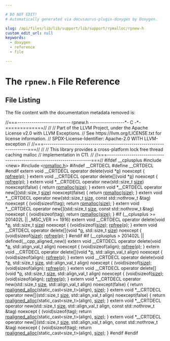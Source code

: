 ```yaml
---

# DO NOT EDIT!
# Automatically generated via docusaurus-plugin-doxygen by Doxygen.

slug: /api/files/lib/lib/support/lib/support/rpmalloc/rpnew-h
custom_edit_url: null
keywords:
  - doxygen
  - reference
  - file

---
```





# The `rpnew.h` File Reference

<DoxygenPage pluginConfig={pluginConfig}>




## File Listing

The file content with the documentation metadata removed is:

<ProgramListing>

<Link id="l00001" /><CodeLine lineNumber="1"><Highlight kind="comment">//===-------------------------- rpnew.h -----------------&#42;- C -&#42;-=============//</Highlight><Highlight kind="normal"></Highlight></CodeLine>
<Link id="l00002" /><CodeLine lineNumber="2"><Highlight kind="normal"></Highlight><Highlight kind="comment">//</Highlight><Highlight kind="normal"></Highlight></CodeLine>
<Link id="l00003" /><CodeLine lineNumber="3"><Highlight kind="normal"></Highlight><Highlight kind="comment">// Part of the LLVM Project, under the Apache License v2.0 with LLVM Exceptions.</Highlight><Highlight kind="normal"></Highlight></CodeLine>
<Link id="l00004" /><CodeLine lineNumber="4"><Highlight kind="normal"></Highlight><Highlight kind="comment">// See https://llvm.org/LICENSE.txt for license information.</Highlight><Highlight kind="normal"></Highlight></CodeLine>
<Link id="l00005" /><CodeLine lineNumber="5"><Highlight kind="normal"></Highlight><Highlight kind="comment">// SPDX-License-Identifier: Apache-2.0 WITH LLVM-exception</Highlight><Highlight kind="normal"></Highlight></CodeLine>
<Link id="l00006" /><CodeLine lineNumber="6"><Highlight kind="normal"></Highlight><Highlight kind="comment">//</Highlight><Highlight kind="normal"></Highlight></CodeLine>
<Link id="l00007" /><CodeLine lineNumber="7"><Highlight kind="normal"></Highlight><Highlight kind="comment">//===----------------------------------------------------------------------===//</Highlight><Highlight kind="normal"></Highlight></CodeLine>
<Link id="l00008" /><CodeLine lineNumber="8"><Highlight kind="normal"></Highlight><Highlight kind="comment">//</Highlight><Highlight kind="normal"></Highlight></CodeLine>
<Link id="l00009" /><CodeLine lineNumber="9"><Highlight kind="normal"></Highlight><Highlight kind="comment">// This library provides a cross-platform lock free thread caching malloc</Highlight><Highlight kind="normal"></Highlight></CodeLine>
<Link id="l00010" /><CodeLine lineNumber="10"><Highlight kind="normal"></Highlight><Highlight kind="comment">// implementation in C11.</Highlight><Highlight kind="normal"></Highlight></CodeLine>
<Link id="l00011" /><CodeLine lineNumber="11"><Highlight kind="normal"></Highlight><Highlight kind="comment">//</Highlight><Highlight kind="normal"></Highlight></CodeLine>
<Link id="l00012" /><CodeLine lineNumber="12"><Highlight kind="normal"></Highlight><Highlight kind="comment">//===----------------------------------------------------------------------===//</Highlight><Highlight kind="normal"></Highlight></CodeLine>
<Link id="l00013" /><CodeLine lineNumber="13"><Highlight kind="normal"></Highlight></CodeLine>
<Link id="l00014" /><CodeLine lineNumber="14"><Highlight kind="normal"></Highlight><Highlight kind="preprocessor">#ifdef &#95;&#95;cplusplus</Highlight><Highlight kind="normal"></Highlight></CodeLine>
<Link id="l00015" /><CodeLine lineNumber="15"><Highlight kind="normal"></Highlight></CodeLine>
<Link id="l00016" /><CodeLine lineNumber="16"><Highlight kind="normal"></Highlight><Highlight kind="preprocessor">#include &lt;new&gt;</Highlight><Highlight kind="normal"></Highlight></CodeLine>
<Link id="l00017" /><CodeLine lineNumber="17"><Highlight kind="normal"></Highlight><Highlight kind="preprocessor">#include &lt;<a href="/docs/api/files/lib/lib/support/lib/support/rpmalloc/rpmalloc-h">rpmalloc.h</a>&gt;</Highlight><Highlight kind="normal"></Highlight></CodeLine>
<Link id="l00018" /><CodeLine lineNumber="18"><Highlight kind="normal"></Highlight></CodeLine>
<Link id="l00019" /><CodeLine lineNumber="19"><Highlight kind="normal"></Highlight><Highlight kind="preprocessor">#ifndef &#95;&#95;CRTDECL</Highlight><Highlight kind="normal"></Highlight></CodeLine>
<Link id="l00020" /><CodeLine lineNumber="20"><Highlight kind="normal"></Highlight><Highlight kind="preprocessor">#define &#95;&#95;CRTDECL</Highlight><Highlight kind="normal"></Highlight></CodeLine>
<Link id="l00021" /><CodeLine lineNumber="21"><Highlight kind="normal"></Highlight><Highlight kind="preprocessor">#endif</Highlight><Highlight kind="normal"></Highlight></CodeLine>
<Link id="l00022" /><CodeLine lineNumber="22"><Highlight kind="normal"></Highlight></CodeLine>
<Link id="l00023" /><CodeLine lineNumber="23"><Highlight kind="normal"></Highlight><Highlight kind="keyword">extern</Highlight><Highlight kind="normal"> </Highlight><Highlight kind="keywordtype">void</Highlight><Highlight kind="normal"> &#95;&#95;CRTDECL </Highlight><Highlight kind="keyword">operator</Highlight><Highlight kind="normal"> </Highlight><Highlight kind="keyword">delete</Highlight><Highlight kind="normal">(</Highlight><Highlight kind="keywordtype">void</Highlight><Highlight kind="normal"> &#42;<a href="/docs/api/namespaces/llvm/m68k/#ab3a288f2953d8eca3e363959fc2cf38ea83878c91171338902e0fe0fb97a8c47a">p</a>) </Highlight><Highlight kind="keyword">noexcept</Highlight><Highlight kind="normal"> &#123; <a href="/docs/api/files/lib/lib/support/lib/support/rpmalloc/rpmalloc-c/#a19186eb24d08ef02b924951abb865b51">rpfree</a>(p); &#125;</Highlight></CodeLine>
<Link id="l00024" /><CodeLine lineNumber="24"><Highlight kind="normal"></Highlight></CodeLine>
<Link id="l00025" /><CodeLine lineNumber="25"><Highlight kind="normal"></Highlight><Highlight kind="keyword">extern</Highlight><Highlight kind="normal"> </Highlight><Highlight kind="keywordtype">void</Highlight><Highlight kind="normal"> &#95;&#95;CRTDECL </Highlight><Highlight kind="keyword">operator</Highlight><Highlight kind="normal"> </Highlight><Highlight kind="keyword">delete</Highlight><Highlight kind="normal">&#91;&#93;(</Highlight><Highlight kind="keywordtype">void</Highlight><Highlight kind="normal"> &#42;<a href="/docs/api/namespaces/llvm/m68k/#ab3a288f2953d8eca3e363959fc2cf38ea83878c91171338902e0fe0fb97a8c47a">p</a>) </Highlight><Highlight kind="keyword">noexcept</Highlight><Highlight kind="normal"> &#123; <a href="/docs/api/files/lib/lib/support/lib/support/rpmalloc/rpmalloc-c/#a19186eb24d08ef02b924951abb865b51">rpfree</a>(p); &#125;</Highlight></CodeLine>
<Link id="l00026" /><CodeLine lineNumber="26"><Highlight kind="normal"></Highlight></CodeLine>
<Link id="l00027" /><CodeLine lineNumber="27"><Highlight kind="normal"></Highlight><Highlight kind="keyword">extern</Highlight><Highlight kind="normal"> </Highlight><Highlight kind="keywordtype">void</Highlight><Highlight kind="normal"> &#42;&#95;&#95;CRTDECL </Highlight><Highlight kind="keyword">operator</Highlight><Highlight kind="normal"> </Highlight><Highlight kind="keyword">new</Highlight><Highlight kind="normal">(std::size&#95;t <a href="/docs/api/files/lib/lib/target/lib/target/nvptx/nvvmreflect-cpp/#ac934769d93af95250952646a3829df4c">size</a>) </Highlight><Highlight kind="keyword">noexcept</Highlight><Highlight kind="normal">(</Highlight><Highlight kind="keyword">false</Highlight><Highlight kind="normal">) &#123;</Highlight></CodeLine>
<Link id="l00028" /><CodeLine lineNumber="28"><Highlight kind="normal">  </Highlight><Highlight kind="keywordflow">return</Highlight><Highlight kind="normal"> <a href="/docs/api/files/lib/lib/support/lib/support/rpmalloc/rpmalloc-c/#a2727f400656ed5d5857d7a6e1e05b61b">rpmalloc</a>(<a href="/docs/api/files/lib/lib/target/lib/target/nvptx/nvvmreflect-cpp/#ac934769d93af95250952646a3829df4c">size</a>);</Highlight></CodeLine>
<Link id="l00029" /><CodeLine lineNumber="29"><Highlight kind="normal">&#125;</Highlight></CodeLine>
<Link id="l00030" /><CodeLine lineNumber="30"><Highlight kind="normal"></Highlight></CodeLine>
<Link id="l00031" /><CodeLine lineNumber="31"><Highlight kind="normal"></Highlight><Highlight kind="keyword">extern</Highlight><Highlight kind="normal"> </Highlight><Highlight kind="keywordtype">void</Highlight><Highlight kind="normal"> &#42;&#95;&#95;CRTDECL </Highlight><Highlight kind="keyword">operator</Highlight><Highlight kind="normal"> </Highlight><Highlight kind="keyword">new</Highlight><Highlight kind="normal">&#91;&#93;(std::size&#95;t <a href="/docs/api/files/lib/lib/target/lib/target/nvptx/nvvmreflect-cpp/#ac934769d93af95250952646a3829df4c">size</a>) </Highlight><Highlight kind="keyword">noexcept</Highlight><Highlight kind="normal">(</Highlight><Highlight kind="keyword">false</Highlight><Highlight kind="normal">) &#123;</Highlight></CodeLine>
<Link id="l00032" /><CodeLine lineNumber="32"><Highlight kind="normal">  </Highlight><Highlight kind="keywordflow">return</Highlight><Highlight kind="normal"> <a href="/docs/api/files/lib/lib/support/lib/support/rpmalloc/rpmalloc-c/#a2727f400656ed5d5857d7a6e1e05b61b">rpmalloc</a>(<a href="/docs/api/files/lib/lib/target/lib/target/nvptx/nvvmreflect-cpp/#ac934769d93af95250952646a3829df4c">size</a>);</Highlight></CodeLine>
<Link id="l00033" /><CodeLine lineNumber="33"><Highlight kind="normal">&#125;</Highlight></CodeLine>
<Link id="l00034" /><CodeLine lineNumber="34"><Highlight kind="normal"></Highlight></CodeLine>
<Link id="l00035" /><CodeLine lineNumber="35"><Highlight kind="normal"></Highlight><Highlight kind="keyword">extern</Highlight><Highlight kind="normal"> </Highlight><Highlight kind="keywordtype">void</Highlight><Highlight kind="normal"> &#42;&#95;&#95;CRTDECL </Highlight><Highlight kind="keyword">operator</Highlight><Highlight kind="normal"> </Highlight><Highlight kind="keyword">new</Highlight><Highlight kind="normal">(std::size&#95;t <a href="/docs/api/files/lib/lib/target/lib/target/nvptx/nvvmreflect-cpp/#ac934769d93af95250952646a3829df4c">size</a>,</Highlight></CodeLine>
<Link id="l00036" /><CodeLine lineNumber="36"><Highlight kind="normal">                                    </Highlight><Highlight kind="keyword">const</Highlight><Highlight kind="normal"> std::nothrow&#95;t &amp;tag) </Highlight><Highlight kind="keyword">noexcept</Highlight><Highlight kind="normal"> &#123;</Highlight></CodeLine>
<Link id="l00037" /><CodeLine lineNumber="37"><Highlight kind="normal">  (void)</Highlight><Highlight kind="keyword">sizeof</Highlight><Highlight kind="normal">(tag);</Highlight></CodeLine>
<Link id="l00038" /><CodeLine lineNumber="38"><Highlight kind="normal">  </Highlight><Highlight kind="keywordflow">return</Highlight><Highlight kind="normal"> <a href="/docs/api/files/lib/lib/support/lib/support/rpmalloc/rpmalloc-c/#a2727f400656ed5d5857d7a6e1e05b61b">rpmalloc</a>(<a href="/docs/api/files/lib/lib/target/lib/target/nvptx/nvvmreflect-cpp/#ac934769d93af95250952646a3829df4c">size</a>);</Highlight></CodeLine>
<Link id="l00039" /><CodeLine lineNumber="39"><Highlight kind="normal">&#125;</Highlight></CodeLine>
<Link id="l00040" /><CodeLine lineNumber="40"><Highlight kind="normal"></Highlight></CodeLine>
<Link id="l00041" /><CodeLine lineNumber="41"><Highlight kind="normal"></Highlight><Highlight kind="keyword">extern</Highlight><Highlight kind="normal"> </Highlight><Highlight kind="keywordtype">void</Highlight><Highlight kind="normal"> &#42;&#95;&#95;CRTDECL </Highlight><Highlight kind="keyword">operator</Highlight><Highlight kind="normal"> </Highlight><Highlight kind="keyword">new</Highlight><Highlight kind="normal">&#91;&#93;(std::size&#95;t <a href="/docs/api/files/lib/lib/target/lib/target/nvptx/nvvmreflect-cpp/#ac934769d93af95250952646a3829df4c">size</a>,</Highlight></CodeLine>
<Link id="l00042" /><CodeLine lineNumber="42"><Highlight kind="normal">                                      </Highlight><Highlight kind="keyword">const</Highlight><Highlight kind="normal"> std::nothrow&#95;t &amp;tag) </Highlight><Highlight kind="keyword">noexcept</Highlight><Highlight kind="normal"> &#123;</Highlight></CodeLine>
<Link id="l00043" /><CodeLine lineNumber="43"><Highlight kind="normal">  (void)</Highlight><Highlight kind="keyword">sizeof</Highlight><Highlight kind="normal">(tag);</Highlight></CodeLine>
<Link id="l00044" /><CodeLine lineNumber="44"><Highlight kind="normal">  </Highlight><Highlight kind="keywordflow">return</Highlight><Highlight kind="normal"> <a href="/docs/api/files/lib/lib/support/lib/support/rpmalloc/rpmalloc-c/#a2727f400656ed5d5857d7a6e1e05b61b">rpmalloc</a>(<a href="/docs/api/files/lib/lib/target/lib/target/nvptx/nvvmreflect-cpp/#ac934769d93af95250952646a3829df4c">size</a>);</Highlight></CodeLine>
<Link id="l00045" /><CodeLine lineNumber="45"><Highlight kind="normal">&#125;</Highlight></CodeLine>
<Link id="l00046" /><CodeLine lineNumber="46"><Highlight kind="normal"></Highlight></CodeLine>
<Link id="l00047" /><CodeLine lineNumber="47"><Highlight kind="normal"></Highlight><Highlight kind="preprocessor">#if (&#95;&#95;cplusplus &gt;= 201402L || &#95;MSC&#95;VER &gt;= 1916)</Highlight><Highlight kind="normal"></Highlight></CodeLine>
<Link id="l00048" /><CodeLine lineNumber="48"><Highlight kind="normal"></Highlight></CodeLine>
<Link id="l00049" /><CodeLine lineNumber="49"><Highlight kind="normal"></Highlight><Highlight kind="keyword">extern</Highlight><Highlight kind="normal"> </Highlight><Highlight kind="keywordtype">void</Highlight><Highlight kind="normal"> &#95;&#95;CRTDECL </Highlight><Highlight kind="keyword">operator</Highlight><Highlight kind="normal"> </Highlight><Highlight kind="keyword">delete</Highlight><Highlight kind="normal">(</Highlight><Highlight kind="keywordtype">void</Highlight><Highlight kind="normal"> &#42;<a href="/docs/api/namespaces/llvm/m68k/#ab3a288f2953d8eca3e363959fc2cf38ea83878c91171338902e0fe0fb97a8c47a">p</a>, std::size&#95;t <a href="/docs/api/files/lib/lib/target/lib/target/nvptx/nvvmreflect-cpp/#ac934769d93af95250952646a3829df4c">size</a>) </Highlight><Highlight kind="keyword">noexcept</Highlight><Highlight kind="normal"> &#123;</Highlight></CodeLine>
<Link id="l00050" /><CodeLine lineNumber="50"><Highlight kind="normal">  (void)</Highlight><Highlight kind="keyword">sizeof</Highlight><Highlight kind="normal">(<a href="/docs/api/files/lib/lib/target/lib/target/nvptx/nvvmreflect-cpp/#ac934769d93af95250952646a3829df4c">size</a>);</Highlight></CodeLine>
<Link id="l00051" /><CodeLine lineNumber="51"><Highlight kind="normal">  <a href="/docs/api/files/lib/lib/support/lib/support/rpmalloc/rpmalloc-c/#a19186eb24d08ef02b924951abb865b51">rpfree</a>(p);</Highlight></CodeLine>
<Link id="l00052" /><CodeLine lineNumber="52"><Highlight kind="normal">&#125;</Highlight></CodeLine>
<Link id="l00053" /><CodeLine lineNumber="53"><Highlight kind="normal"></Highlight></CodeLine>
<Link id="l00054" /><CodeLine lineNumber="54"><Highlight kind="normal"></Highlight><Highlight kind="keyword">extern</Highlight><Highlight kind="normal"> </Highlight><Highlight kind="keywordtype">void</Highlight><Highlight kind="normal"> &#95;&#95;CRTDECL </Highlight><Highlight kind="keyword">operator</Highlight><Highlight kind="normal"> </Highlight><Highlight kind="keyword">delete</Highlight><Highlight kind="normal">&#91;&#93;(</Highlight><Highlight kind="keywordtype">void</Highlight><Highlight kind="normal"> &#42;<a href="/docs/api/namespaces/llvm/m68k/#ab3a288f2953d8eca3e363959fc2cf38ea83878c91171338902e0fe0fb97a8c47a">p</a>, std::size&#95;t <a href="/docs/api/files/lib/lib/target/lib/target/nvptx/nvvmreflect-cpp/#ac934769d93af95250952646a3829df4c">size</a>) </Highlight><Highlight kind="keyword">noexcept</Highlight><Highlight kind="normal"> &#123;</Highlight></CodeLine>
<Link id="l00055" /><CodeLine lineNumber="55"><Highlight kind="normal">  (void)</Highlight><Highlight kind="keyword">sizeof</Highlight><Highlight kind="normal">(<a href="/docs/api/files/lib/lib/target/lib/target/nvptx/nvvmreflect-cpp/#ac934769d93af95250952646a3829df4c">size</a>);</Highlight></CodeLine>
<Link id="l00056" /><CodeLine lineNumber="56"><Highlight kind="normal">  <a href="/docs/api/files/lib/lib/support/lib/support/rpmalloc/rpmalloc-c/#a19186eb24d08ef02b924951abb865b51">rpfree</a>(p);</Highlight></CodeLine>
<Link id="l00057" /><CodeLine lineNumber="57"><Highlight kind="normal">&#125;</Highlight></CodeLine>
<Link id="l00058" /><CodeLine lineNumber="58"><Highlight kind="normal"></Highlight></CodeLine>
<Link id="l00059" /><CodeLine lineNumber="59"><Highlight kind="normal"></Highlight><Highlight kind="preprocessor">#endif</Highlight><Highlight kind="normal"></Highlight></CodeLine>
<Link id="l00060" /><CodeLine lineNumber="60"><Highlight kind="normal"></Highlight></CodeLine>
<Link id="l00061" /><CodeLine lineNumber="61"><Highlight kind="normal"></Highlight><Highlight kind="preprocessor">#if (&#95;&#95;cplusplus &gt; 201402L || defined(&#95;&#95;cpp&#95;aligned&#95;new))</Highlight><Highlight kind="normal"></Highlight></CodeLine>
<Link id="l00062" /><CodeLine lineNumber="62"><Highlight kind="normal"></Highlight></CodeLine>
<Link id="l00063" /><CodeLine lineNumber="63"><Highlight kind="normal"></Highlight><Highlight kind="keyword">extern</Highlight><Highlight kind="normal"> </Highlight><Highlight kind="keywordtype">void</Highlight><Highlight kind="normal"> &#95;&#95;CRTDECL </Highlight><Highlight kind="keyword">operator</Highlight><Highlight kind="normal"> </Highlight><Highlight kind="keyword">delete</Highlight><Highlight kind="normal">(</Highlight><Highlight kind="keywordtype">void</Highlight><Highlight kind="normal"> &#42;<a href="/docs/api/namespaces/llvm/m68k/#ab3a288f2953d8eca3e363959fc2cf38ea83878c91171338902e0fe0fb97a8c47a">p</a>,</Highlight></CodeLine>
<Link id="l00064" /><CodeLine lineNumber="64"><Highlight kind="normal">                                      std::align&#95;val&#95;t align) </Highlight><Highlight kind="keyword">noexcept</Highlight><Highlight kind="normal"> &#123;</Highlight></CodeLine>
<Link id="l00065" /><CodeLine lineNumber="65"><Highlight kind="normal">  (void)</Highlight><Highlight kind="keyword">sizeof</Highlight><Highlight kind="normal">(align);</Highlight></CodeLine>
<Link id="l00066" /><CodeLine lineNumber="66"><Highlight kind="normal">  <a href="/docs/api/files/lib/lib/support/lib/support/rpmalloc/rpmalloc-c/#a19186eb24d08ef02b924951abb865b51">rpfree</a>(p);</Highlight></CodeLine>
<Link id="l00067" /><CodeLine lineNumber="67"><Highlight kind="normal">&#125;</Highlight></CodeLine>
<Link id="l00068" /><CodeLine lineNumber="68"><Highlight kind="normal"></Highlight></CodeLine>
<Link id="l00069" /><CodeLine lineNumber="69"><Highlight kind="normal"></Highlight><Highlight kind="keyword">extern</Highlight><Highlight kind="normal"> </Highlight><Highlight kind="keywordtype">void</Highlight><Highlight kind="normal"> &#95;&#95;CRTDECL </Highlight><Highlight kind="keyword">operator</Highlight><Highlight kind="normal"> </Highlight><Highlight kind="keyword">delete</Highlight><Highlight kind="normal">&#91;&#93;(</Highlight><Highlight kind="keywordtype">void</Highlight><Highlight kind="normal"> &#42;<a href="/docs/api/namespaces/llvm/m68k/#ab3a288f2953d8eca3e363959fc2cf38ea83878c91171338902e0fe0fb97a8c47a">p</a>,</Highlight></CodeLine>
<Link id="l00070" /><CodeLine lineNumber="70"><Highlight kind="normal">                                        std::align&#95;val&#95;t align) </Highlight><Highlight kind="keyword">noexcept</Highlight><Highlight kind="normal"> &#123;</Highlight></CodeLine>
<Link id="l00071" /><CodeLine lineNumber="71"><Highlight kind="normal">  (void)</Highlight><Highlight kind="keyword">sizeof</Highlight><Highlight kind="normal">(align);</Highlight></CodeLine>
<Link id="l00072" /><CodeLine lineNumber="72"><Highlight kind="normal">  <a href="/docs/api/files/lib/lib/support/lib/support/rpmalloc/rpmalloc-c/#a19186eb24d08ef02b924951abb865b51">rpfree</a>(p);</Highlight></CodeLine>
<Link id="l00073" /><CodeLine lineNumber="73"><Highlight kind="normal">&#125;</Highlight></CodeLine>
<Link id="l00074" /><CodeLine lineNumber="74"><Highlight kind="normal"></Highlight></CodeLine>
<Link id="l00075" /><CodeLine lineNumber="75"><Highlight kind="normal"></Highlight><Highlight kind="keyword">extern</Highlight><Highlight kind="normal"> </Highlight><Highlight kind="keywordtype">void</Highlight><Highlight kind="normal"> &#95;&#95;CRTDECL </Highlight><Highlight kind="keyword">operator</Highlight><Highlight kind="normal"> </Highlight><Highlight kind="keyword">delete</Highlight><Highlight kind="normal">(</Highlight><Highlight kind="keywordtype">void</Highlight><Highlight kind="normal"> &#42;<a href="/docs/api/namespaces/llvm/m68k/#ab3a288f2953d8eca3e363959fc2cf38ea83878c91171338902e0fe0fb97a8c47a">p</a>, std::size&#95;t <a href="/docs/api/files/lib/lib/target/lib/target/nvptx/nvvmreflect-cpp/#ac934769d93af95250952646a3829df4c">size</a>,</Highlight></CodeLine>
<Link id="l00076" /><CodeLine lineNumber="76"><Highlight kind="normal">                                      std::align&#95;val&#95;t align) </Highlight><Highlight kind="keyword">noexcept</Highlight><Highlight kind="normal"> &#123;</Highlight></CodeLine>
<Link id="l00077" /><CodeLine lineNumber="77"><Highlight kind="normal">  (void)</Highlight><Highlight kind="keyword">sizeof</Highlight><Highlight kind="normal">(<a href="/docs/api/files/lib/lib/target/lib/target/nvptx/nvvmreflect-cpp/#ac934769d93af95250952646a3829df4c">size</a>);</Highlight></CodeLine>
<Link id="l00078" /><CodeLine lineNumber="78"><Highlight kind="normal">  (void)</Highlight><Highlight kind="keyword">sizeof</Highlight><Highlight kind="normal">(align);</Highlight></CodeLine>
<Link id="l00079" /><CodeLine lineNumber="79"><Highlight kind="normal">  <a href="/docs/api/files/lib/lib/support/lib/support/rpmalloc/rpmalloc-c/#a19186eb24d08ef02b924951abb865b51">rpfree</a>(p);</Highlight></CodeLine>
<Link id="l00080" /><CodeLine lineNumber="80"><Highlight kind="normal">&#125;</Highlight></CodeLine>
<Link id="l00081" /><CodeLine lineNumber="81"><Highlight kind="normal"></Highlight></CodeLine>
<Link id="l00082" /><CodeLine lineNumber="82"><Highlight kind="normal"></Highlight><Highlight kind="keyword">extern</Highlight><Highlight kind="normal"> </Highlight><Highlight kind="keywordtype">void</Highlight><Highlight kind="normal"> &#95;&#95;CRTDECL </Highlight><Highlight kind="keyword">operator</Highlight><Highlight kind="normal"> </Highlight><Highlight kind="keyword">delete</Highlight><Highlight kind="normal">&#91;&#93;(</Highlight><Highlight kind="keywordtype">void</Highlight><Highlight kind="normal"> &#42;<a href="/docs/api/namespaces/llvm/m68k/#ab3a288f2953d8eca3e363959fc2cf38ea83878c91171338902e0fe0fb97a8c47a">p</a>, std::size&#95;t <a href="/docs/api/files/lib/lib/target/lib/target/nvptx/nvvmreflect-cpp/#ac934769d93af95250952646a3829df4c">size</a>,</Highlight></CodeLine>
<Link id="l00083" /><CodeLine lineNumber="83"><Highlight kind="normal">                                        std::align&#95;val&#95;t align) </Highlight><Highlight kind="keyword">noexcept</Highlight><Highlight kind="normal"> &#123;</Highlight></CodeLine>
<Link id="l00084" /><CodeLine lineNumber="84"><Highlight kind="normal">  (void)</Highlight><Highlight kind="keyword">sizeof</Highlight><Highlight kind="normal">(<a href="/docs/api/files/lib/lib/target/lib/target/nvptx/nvvmreflect-cpp/#ac934769d93af95250952646a3829df4c">size</a>);</Highlight></CodeLine>
<Link id="l00085" /><CodeLine lineNumber="85"><Highlight kind="normal">  (void)</Highlight><Highlight kind="keyword">sizeof</Highlight><Highlight kind="normal">(align);</Highlight></CodeLine>
<Link id="l00086" /><CodeLine lineNumber="86"><Highlight kind="normal">  <a href="/docs/api/files/lib/lib/support/lib/support/rpmalloc/rpmalloc-c/#a19186eb24d08ef02b924951abb865b51">rpfree</a>(p);</Highlight></CodeLine>
<Link id="l00087" /><CodeLine lineNumber="87"><Highlight kind="normal">&#125;</Highlight></CodeLine>
<Link id="l00088" /><CodeLine lineNumber="88"><Highlight kind="normal"></Highlight></CodeLine>
<Link id="l00089" /><CodeLine lineNumber="89"><Highlight kind="normal"></Highlight><Highlight kind="keyword">extern</Highlight><Highlight kind="normal"> </Highlight><Highlight kind="keywordtype">void</Highlight><Highlight kind="normal"> &#42;&#95;&#95;CRTDECL </Highlight><Highlight kind="keyword">operator</Highlight><Highlight kind="normal"> </Highlight><Highlight kind="keyword">new</Highlight><Highlight kind="normal">(std::size&#95;t <a href="/docs/api/files/lib/lib/target/lib/target/nvptx/nvvmreflect-cpp/#ac934769d93af95250952646a3829df4c">size</a>,</Highlight></CodeLine>
<Link id="l00090" /><CodeLine lineNumber="90"><Highlight kind="normal">                                    std::align&#95;val&#95;t align) </Highlight><Highlight kind="keyword">noexcept</Highlight><Highlight kind="normal">(</Highlight><Highlight kind="keyword">false</Highlight><Highlight kind="normal">) &#123;</Highlight></CodeLine>
<Link id="l00091" /><CodeLine lineNumber="91"><Highlight kind="normal">  </Highlight><Highlight kind="keywordflow">return</Highlight><Highlight kind="normal"> <a href="/docs/api/files/lib/lib/support/lib/support/rpmalloc/rpmalloc-c/#a76c23d646a743db9d2576b599b3d01fc">rpaligned&#95;alloc</a>(</Highlight><Highlight kind="keyword">static&#95;cast&lt;</Highlight><Highlight kind="keywordtype">size&#95;t</Highlight><Highlight kind="keyword">&gt;</Highlight><Highlight kind="normal">(align), <a href="/docs/api/files/lib/lib/target/lib/target/nvptx/nvvmreflect-cpp/#ac934769d93af95250952646a3829df4c">size</a>);</Highlight></CodeLine>
<Link id="l00092" /><CodeLine lineNumber="92"><Highlight kind="normal">&#125;</Highlight></CodeLine>
<Link id="l00093" /><CodeLine lineNumber="93"><Highlight kind="normal"></Highlight></CodeLine>
<Link id="l00094" /><CodeLine lineNumber="94"><Highlight kind="normal"></Highlight><Highlight kind="keyword">extern</Highlight><Highlight kind="normal"> </Highlight><Highlight kind="keywordtype">void</Highlight><Highlight kind="normal"> &#42;&#95;&#95;CRTDECL </Highlight><Highlight kind="keyword">operator</Highlight><Highlight kind="normal"> </Highlight><Highlight kind="keyword">new</Highlight><Highlight kind="normal">&#91;&#93;(std::size&#95;t <a href="/docs/api/files/lib/lib/target/lib/target/nvptx/nvvmreflect-cpp/#ac934769d93af95250952646a3829df4c">size</a>,</Highlight></CodeLine>
<Link id="l00095" /><CodeLine lineNumber="95"><Highlight kind="normal">                                      std::align&#95;val&#95;t align) </Highlight><Highlight kind="keyword">noexcept</Highlight><Highlight kind="normal">(</Highlight><Highlight kind="keyword">false</Highlight><Highlight kind="normal">) &#123;</Highlight></CodeLine>
<Link id="l00096" /><CodeLine lineNumber="96"><Highlight kind="normal">  </Highlight><Highlight kind="keywordflow">return</Highlight><Highlight kind="normal"> <a href="/docs/api/files/lib/lib/support/lib/support/rpmalloc/rpmalloc-c/#a76c23d646a743db9d2576b599b3d01fc">rpaligned&#95;alloc</a>(</Highlight><Highlight kind="keyword">static&#95;cast&lt;</Highlight><Highlight kind="keywordtype">size&#95;t</Highlight><Highlight kind="keyword">&gt;</Highlight><Highlight kind="normal">(align), <a href="/docs/api/files/lib/lib/target/lib/target/nvptx/nvvmreflect-cpp/#ac934769d93af95250952646a3829df4c">size</a>);</Highlight></CodeLine>
<Link id="l00097" /><CodeLine lineNumber="97"><Highlight kind="normal">&#125;</Highlight></CodeLine>
<Link id="l00098" /><CodeLine lineNumber="98"><Highlight kind="normal"></Highlight></CodeLine>
<Link id="l00099" /><CodeLine lineNumber="99"><Highlight kind="normal"></Highlight><Highlight kind="keyword">extern</Highlight><Highlight kind="normal"> </Highlight><Highlight kind="keywordtype">void</Highlight><Highlight kind="normal"> &#42;&#95;&#95;CRTDECL </Highlight><Highlight kind="keyword">operator</Highlight><Highlight kind="normal"> </Highlight><Highlight kind="keyword">new</Highlight><Highlight kind="normal">(std::size&#95;t <a href="/docs/api/files/lib/lib/target/lib/target/nvptx/nvvmreflect-cpp/#ac934769d93af95250952646a3829df4c">size</a>, std::align&#95;val&#95;t align,</Highlight></CodeLine>
<Link id="l00100" /><CodeLine lineNumber="100"><Highlight kind="normal">                                    </Highlight><Highlight kind="keyword">const</Highlight><Highlight kind="normal"> std::nothrow&#95;t &amp;tag) </Highlight><Highlight kind="keyword">noexcept</Highlight><Highlight kind="normal"> &#123;</Highlight></CodeLine>
<Link id="l00101" /><CodeLine lineNumber="101"><Highlight kind="normal">  (void)</Highlight><Highlight kind="keyword">sizeof</Highlight><Highlight kind="normal">(tag);</Highlight></CodeLine>
<Link id="l00102" /><CodeLine lineNumber="102"><Highlight kind="normal">  </Highlight><Highlight kind="keywordflow">return</Highlight><Highlight kind="normal"> <a href="/docs/api/files/lib/lib/support/lib/support/rpmalloc/rpmalloc-c/#a76c23d646a743db9d2576b599b3d01fc">rpaligned&#95;alloc</a>(</Highlight><Highlight kind="keyword">static&#95;cast&lt;</Highlight><Highlight kind="keywordtype">size&#95;t</Highlight><Highlight kind="keyword">&gt;</Highlight><Highlight kind="normal">(align), <a href="/docs/api/files/lib/lib/target/lib/target/nvptx/nvvmreflect-cpp/#ac934769d93af95250952646a3829df4c">size</a>);</Highlight></CodeLine>
<Link id="l00103" /><CodeLine lineNumber="103"><Highlight kind="normal">&#125;</Highlight></CodeLine>
<Link id="l00104" /><CodeLine lineNumber="104"><Highlight kind="normal"></Highlight></CodeLine>
<Link id="l00105" /><CodeLine lineNumber="105"><Highlight kind="normal"></Highlight><Highlight kind="keyword">extern</Highlight><Highlight kind="normal"> </Highlight><Highlight kind="keywordtype">void</Highlight><Highlight kind="normal"> &#42;&#95;&#95;CRTDECL </Highlight><Highlight kind="keyword">operator</Highlight><Highlight kind="normal"> </Highlight><Highlight kind="keyword">new</Highlight><Highlight kind="normal">&#91;&#93;(std::size&#95;t <a href="/docs/api/files/lib/lib/target/lib/target/nvptx/nvvmreflect-cpp/#ac934769d93af95250952646a3829df4c">size</a>, std::align&#95;val&#95;t align,</Highlight></CodeLine>
<Link id="l00106" /><CodeLine lineNumber="106"><Highlight kind="normal">                                      </Highlight><Highlight kind="keyword">const</Highlight><Highlight kind="normal"> std::nothrow&#95;t &amp;tag) </Highlight><Highlight kind="keyword">noexcept</Highlight><Highlight kind="normal"> &#123;</Highlight></CodeLine>
<Link id="l00107" /><CodeLine lineNumber="107"><Highlight kind="normal">  (void)</Highlight><Highlight kind="keyword">sizeof</Highlight><Highlight kind="normal">(tag);</Highlight></CodeLine>
<Link id="l00108" /><CodeLine lineNumber="108"><Highlight kind="normal">  </Highlight><Highlight kind="keywordflow">return</Highlight><Highlight kind="normal"> <a href="/docs/api/files/lib/lib/support/lib/support/rpmalloc/rpmalloc-c/#a76c23d646a743db9d2576b599b3d01fc">rpaligned&#95;alloc</a>(</Highlight><Highlight kind="keyword">static&#95;cast&lt;</Highlight><Highlight kind="keywordtype">size&#95;t</Highlight><Highlight kind="keyword">&gt;</Highlight><Highlight kind="normal">(align), <a href="/docs/api/files/lib/lib/target/lib/target/nvptx/nvvmreflect-cpp/#ac934769d93af95250952646a3829df4c">size</a>);</Highlight></CodeLine>
<Link id="l00109" /><CodeLine lineNumber="109"><Highlight kind="normal">&#125;</Highlight></CodeLine>
<Link id="l00110" /><CodeLine lineNumber="110"><Highlight kind="normal"></Highlight></CodeLine>
<Link id="l00111" /><CodeLine lineNumber="111"><Highlight kind="normal"></Highlight><Highlight kind="preprocessor">#endif</Highlight><Highlight kind="normal"></Highlight></CodeLine>
<Link id="l00112" /><CodeLine lineNumber="112"><Highlight kind="normal"></Highlight></CodeLine>
<Link id="l00113" /><CodeLine lineNumber="113"><Highlight kind="normal"></Highlight><Highlight kind="preprocessor">#endif</Highlight></CodeLine>

</ProgramListing>


</DoxygenPage>
